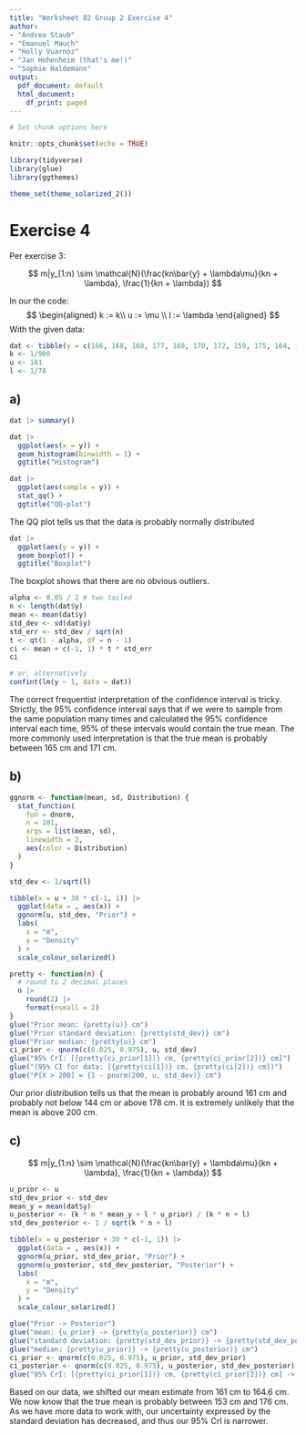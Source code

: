 ```yaml
---
title: "Worksheet 02 Group 2 Exercise 4"
author:
- "Andrea Staub"
- "Emanuel Mauch"
- "Holly Vuarnoz"
- "Jan Hohenheim (that's me!)"
- "Sophie Haldemann"
output:
  pdf_document: default
  html_document:
    df_print: paged
---
```


```r
# Set chunk options here 

knitr::opts_chunk$set(echo = TRUE)
```

```r
library(tidyverse)
library(glue)
library(ggthemes)

theme_set(theme_solarized_2())
```


# Exercise 4

Per exercise 3:

$$
m|y_{1:n} \sim \mathcal{N}(\frac{kn\bar{y} + \lambda\mu}{kn + \lambda}, \frac{1}{kn + \lambda})
$$

In our the code:
$$
\begin{aligned}
  k := k\\
  u := \mu \\
  l := \lambda
\end{aligned}
$$
With the given data:

```r
dat <- tibble(y = c(166, 168, 168, 177, 160, 170, 172, 159, 175, 164, 175, 167, 164))
k <- 1/900
u <- 161
l <- 1/70
```

## a)

```r
dat |> summary()
```
\pagebreak
```r
dat |> 
  ggplot(aes(x = y)) +
  geom_histogram(binwidth = 1) +
  ggtitle("Histogram")
```
\pagebreak
```r
dat |> 
  ggplot(aes(sample = y)) +
  stat_qq() +
  ggtitle("QQ-plot")
```
The QQ plot tells us that the data is probably normally distributed
\pagebreak
```r
dat |> 
  ggplot(aes(y = y)) +
  geom_boxplot() +
  ggtitle("Boxplot")
```
The boxplot shows that there are no obvious outliers.
\pagebreak

```r
alpha <- 0.05 / 2 # two tailed
n <- length(dat$y)
mean <- mean(dat$y)
std_dev <- sd(dat$y)
std_err <- std_dev / sqrt(n)
t <- qt(1 - alpha, df = n - 1)
ci <- mean + c(-1, 1) * t * std_err
ci

# or, alternatively
confint(lm(y ~ 1, data = dat))
```

The correct frequentist interpretation of the confidence interval is tricky. Strictly, the 95% confidence interval says that if we were to sample from the same population many times and calculated the 95% confidence interval each time, 95% of these intervals would contain the true mean. The more commonly used interpretation is that the true mean is probably between 165 cm and 171 cm.
\pagebreak

## b)

```r
ggnorm <- function(mean, sd, Distribution) {
  stat_function(
    fun = dnorm, 
    n = 101, 
    args = list(mean, sd), 
    linewidth = 2, 
    aes(color = Distribution)
  )
}

std_dev <- 1/sqrt(l)

tibble(x = u + 30 * c(-1, 1)) |>
  ggplot(data = , aes(x)) +
  ggnorm(u, std_dev, "Prior") +
  labs(
    x = "m",
    y = "Density"
  ) +
  scale_colour_solarized()
```
\pagebreak
```r
pretty <- function(n) {
  # round to 2 decimal places
  n |> 
    round(2) |>
    format(nsmall = 2)
}
glue("Prior mean: {pretty(u)} cm")
glue("Prior standard deviation: {pretty(std_dev)} cm")
glue("Prior median: {pretty(u)} cm")
ci_prior <- qnorm(c(0.025, 0.975), u, std_dev)
glue("95% CrI: [{pretty(ci_prior[1])} cm, {pretty(ci_prior[2])} cm]")
glue("(95% CI for data: [{pretty(ci[1])} cm, {pretty(ci[2])} cm])")
glue("P[X > 200] = {1 - pnorm(200, u, std_dev)} cm")
```
Our prior distribution tells us that the mean is probably around 161 cm and probably not below 144 cm or above 178 cm. It is extremely unlikely that the mean is above 200 cm.
\pagebreak

## c)

$$
m|y_{1:n} \sim \mathcal{N}(\frac{kn\bar{y} + \lambda\mu}{kn + \lambda}, \frac{1}{kn + \lambda})
$$

```r
u_prior <- u
std_dev_prior <- std_dev
mean_y = mean(dat$y)
u_posterior <- (k * n * mean_y + l * u_prior) / (k * n + l)
std_dev_posterior <- 1 / sqrt(k * n + l)
```
\pagebreak
```r
tibble(x = u_posterior + 30 * c(-1, 1)) |>
  ggplot(data = , aes(x)) +
  ggnorm(u_prior, std_dev_prior, "Prior") +
  ggnorm(u_posterior, std_dev_posterior, "Posterior") +
  labs(
    x = "m",
    y = "Density"
  ) +
  scale_colour_solarized()
```
\pagebreak
```r
glue("Prior -> Posterior")
glue("mean: {u_prior} -> {pretty(u_posterior)} cm")
glue("standard deviation: {pretty(std_dev_prior)} -> {pretty(std_dev_posterior)} cm")
glue("median: {pretty(u_prior)} -> {pretty(u_posterior)} cm")
ci_prior <- qnorm(c(0.025, 0.975), u_prior, std_dev_prior)
ci_posterior <- qnorm(c(0.025, 0.975), u_posterior, std_dev_posterior)
glue("95% CrI: [{pretty(ci_prior[1])} cm, {pretty(ci_prior[2])} cm] -> [{pretty(ci_posterior[1])} cm, {pretty(ci_posterior[2])} cm]")
```

Based on our data, we shifted our mean estimate from 161 cm to 164.6 cm. We now know that the true mean is probably between 153 cm and 176 cm. As we have more data to work with, our uncertainty expressed by the standard deviation has decreased, and thus our 95% CrI is narrower.
